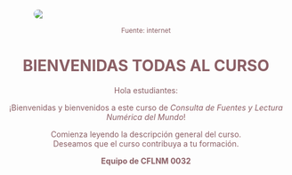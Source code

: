 <style type="text/css">

/* Navbar Styles */
.navbar {
  background-color: #CD8C95 !important; /* Fondo rosado */
  border-color: #8B5F65 !important;     /* Borde vino */
  background-image: none !important;
  height: 65px;
}

/* Navbar Link Styles */
.navbar-default .navbar-nav > li > a {
  color: #FFFFFF !important;
  font-weight: bold !important;
}

.navbar-default .navbar-nav > li > a:hover,
.navbar-default .navbar-nav > li > a:focus {
  color: #8B5F65 !important;
  font-weight: bold;
}

/* Navbar Collapse Menu Styles */
.navbar-collapse {
  background-color: #CD8C95 !important;
}

/* Dropdown Menu Link Styles */
.navbar-nav > li > a {
  color: #FFFFFF;
  font-weight: bold;
  padding: 10px 15px;
}

.navbar-nav > li > a:hover,
.navbar-nav > li > a:focus,
.navbar-nav > .active > a {
  background-color: #005a9c;
  color: #FFFFFF;
}

/* Active List Group Item Styles */
.list-group-item.active,
.list-group-item.active:focus,
.list-group-item.active:hover {
  z-index: 2;
  color: #8B5F65;
  background-color: #EEDFCC;
  border-color: #8B5F65;
}

/* Title, Subtitle, Author, and Date Styles */
h1.title {
  color: #8B5F65;
}

h4.subtitle,
h5.author,
h5.date {
  color: #8B5F65;
}

/* Hyperlink Styles */
a {
  color:#582C35;
  text-decoration: none;
}

a:hover {
  color: #005a9c;
  text-decoration: underline;
}

a:visited {
  color: #6C4F56;
}

a:active {
  color: #4A2C31;
}

/* Hide duplicate title */
.title {
  display: none;
}

</style>
  <div style="color:#8B5F65;">
  
  <div class="row" style="padding-top: 70px;">

  
 <div style="text-align:center;">

  
<img src="images/investigadora_pregunta.jpg"
     style="display:block; margin: 0 auto; max-width:80%; border-radius:10px;">


</a>
  
  
  <p style="text-align:center; font-size: 12px; color: #8B5F65;">
  Fuente: internet
</p>


# **BIENVENIDAS TODAS AL CURSO**

Hola estudiantes:  

¡Bienvenidas y bienvenidos a este curso de *Consulta de Fuentes y Lectura Numérica del Mundo*!  

Comienza leyendo la descripción general del curso.  
Deseamos que el curso contribuya a tu formación.  

**Equipo de CFLNM 0032**

</div>

